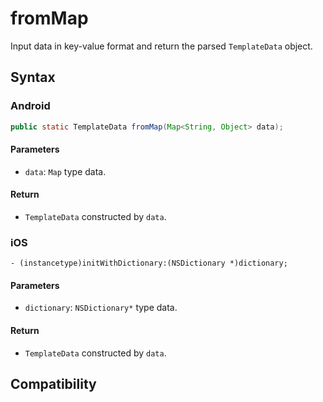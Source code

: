 # fromMap

Input data in key-value format and return the parsed `TemplateData` object.

## Syntax

### Android

```java
public static TemplateData fromMap(Map<String, Object> data);
```

#### Parameters

- `data`: `Map` type data.

#### Return

- `TemplateData` constructed by `data`.

### iOS

```objc
- (instancetype)initWithDictionary:(NSDictionary *)dictionary;
```

#### Parameters

- `dictionary`: `NSDictionary*` type data.

#### Return
- `TemplateData` constructed by `data`.

## Compatibility


<LegacyCompatTable metadata="lynx-native-api/template-data/from-map" />